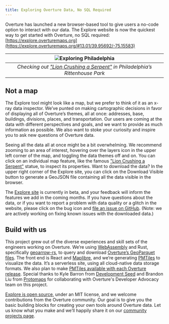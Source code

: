 ```yaml
---
title: Exploring Overture Data, No SQL Required
---
```


Overture has launched a new browser-based tool to give users a no-code option to interact with our data. The Explore website is now the quickest way to get started with Overture, no SQL required: [https://explore.overturemaps.org](https://explore.overturemaps.org/#13.01/39.95692/-75.15583)

| ![Exploring Philadelphia](/img/blog/explore-philadelphia2.gif) | 
|:--:| 
| *Checking out ["Lion Crushing a Serpent"](https://www.associationforpublicart.org/artwork/lion-crushing-a-serpent/) in Philadelphia’s Rittenhouse Park* |

## Not a map 

The Explore tool might look like a map, but we prefer to think of it as an x-ray data inspector. We’ve punted on making cartographic decisions in favor of displaying all of Overture’s themes, all at once: addresses, base, buildings, divisions, places, and transportation. Our users are coming at the data with different perspectives and goals, and we want to provide as much information as possible. We also want to stoke your curiosity and inspire you to ask new questions of Overture data. 

Seeing all the data all at once might be a bit overwhelming. We recommend zooming to an area of interest, hovering over the layers icon in the upper left corner of the map, and toggling the data themes off and on. You can click on an individual map feature, like the famous ["Lion Crushing a Serpent"](https://youtu.be/rTl2ewUc6bA?feature=shared) statue, to inspect its properties. Want to download the data? In the upper right corner of the Explore site, you can click on the Download Visible button to generate a GeoJSON file containing all the data visible in the browser. 

The [Explore site](https://explore.overturemaps.org/#13.01/39.95692/-75.15583) is currently in beta, and your feedback will inform the features we add in the coming months. If you have questions about the data, or if you want to report a problem with data quality or a glitch in the website, please click on the bug icon and [file an issue on GitHub](https://github.com/OvertureMaps/io-site/issues). (Note: we are actively working on fixing known issues with the downloaded data.)

## Build with us

This project grew out of the diverse experiences and skill sets of the engineers working on Overture. We’re using [WebAssembly](https://webassembly.org/) and Rust, specifically [geoarrow-rs](https://geoarrow.org/geoarrow-rs/), to query and download [Overture’s GeoParquet files](https://docs.overturemaps.org/getting-data/). The front end is React and [Maplibre](https://maplibre.org/), and we’re generating [PMTiles](https://docs.protomaps.com/pmtiles/) to visualize the data. It’s a serverless site, using all cloud-native data storage formats. We also plan to make [PMTiles available with each Overture release](https://github.com/OvertureMaps/overture-tiles). Special thanks to Kyle Barron from [Development Seed](https://developmentseed.org/) and Brandon Liu from [Protomaps](https://protomaps.com/) for collaborating with Overture's Developer Advocacy team on this project. 

[Explore is open source](https://github.com/OvertureMaps/io-site), under an MIT license, and we welcome contributions from the Overture community. Our goal is to give you the basic building blocks for creating your own tools around Overture data. Let us know what you make and we’ll happily share it on our [community projects page](https://docs.overturemaps.org/community/). 
